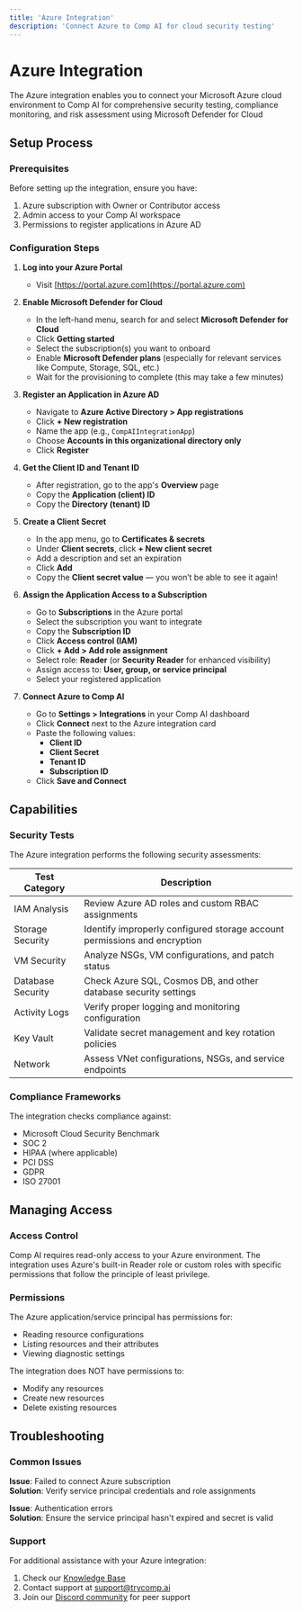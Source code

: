 ```yaml
---
title: 'Azure Integration'
description: 'Connect Azure to Comp AI for cloud security testing'
---
```


# Azure Integration

The Azure integration enables you to connect your Microsoft Azure cloud environment to Comp AI for comprehensive security testing, compliance monitoring, and risk assessment using Microsoft Defender for Cloud

## Setup Process

### Prerequisites

Before setting up the integration, ensure you have:

1. Azure subscription with Owner or Contributor access
2. Admin access to your Comp AI workspace
3. Permissions to register applications in Azure AD

### Configuration Steps

1. **Log into your Azure Portal**

   - Visit [https://portal.azure.com](https://portal.azure.com)

2. **Enable Microsoft Defender for Cloud**

   - In the left-hand menu, search for and select **Microsoft Defender for Cloud**
   - Click **Getting started**
   - Select the subscription(s) you want to onboard
   - Enable **Microsoft Defender plans** (especially for relevant services like Compute, Storage, SQL, etc.)
   - Wait for the provisioning to complete (this may take a few minutes)

3. **Register an Application in Azure AD**

   - Navigate to **Azure Active Directory > App registrations**
   - Click **+ New registration**
   - Name the app (e.g., `CompAIIntegrationApp`)
   - Choose **Accounts in this organizational directory only**
   - Click **Register**

4. **Get the Client ID and Tenant ID**

   - After registration, go to the app's **Overview** page
   - Copy the **Application (client) ID**
   - Copy the **Directory (tenant) ID**

5. **Create a Client Secret**

   - In the app menu, go to **Certificates & secrets**
   - Under **Client secrets**, click **+ New client secret**
   - Add a description and set an expiration
   - Click **Add**
   - Copy the **Client secret value** — you won’t be able to see it again!

6. **Assign the Application Access to a Subscription**

   - Go to **Subscriptions** in the Azure portal
   - Select the subscription you want to integrate
   - Copy the **Subscription ID**
   - Click **Access control (IAM)**
   - Click **+ Add > Add role assignment**
   - Select role: **Reader** (or **Security Reader** for enhanced visibility)
   - Assign access to: **User, group, or service principal**
   - Select your registered application

7. **Connect Azure to Comp AI**
   - Go to **Settings > Integrations** in your Comp AI dashboard
   - Click **Connect** next to the Azure integration card
   - Paste the following values:
     - **Client ID**
     - **Client Secret**
     - **Tenant ID**
     - **Subscription ID**
   - Click **Save and Connect**

## Capabilities

### Security Tests

The Azure integration performs the following security assessments:

| Test Category     | Description                                                               |
| ----------------- | ------------------------------------------------------------------------- |
| IAM Analysis      | Review Azure AD roles and custom RBAC assignments                         |
| Storage Security  | Identify improperly configured storage account permissions and encryption |
| VM Security       | Analyze NSGs, VM configurations, and patch status                         |
| Database Security | Check Azure SQL, Cosmos DB, and other database security settings          |
| Activity Logs     | Verify proper logging and monitoring configuration                        |
| Key Vault         | Validate secret management and key rotation policies                      |
| Network           | Assess VNet configurations, NSGs, and service endpoints                   |

### Compliance Frameworks

The integration checks compliance against:

- Microsoft Cloud Security Benchmark
- SOC 2
- HIPAA (where applicable)
- PCI DSS
- GDPR
- ISO 27001

## Managing Access

### Access Control

Comp AI requires read-only access to your Azure environment. The integration uses Azure's built-in Reader role or custom roles with specific permissions that follow the principle of least privilege.

### Permissions

The Azure application/service principal has permissions for:

- Reading resource configurations
- Listing resources and their attributes
- Viewing diagnostic settings

The integration does NOT have permissions to:

- Modify any resources
- Create new resources
- Delete existing resources

## Troubleshooting

### Common Issues

**Issue**: Failed to connect Azure subscription  
**Solution**: Verify service principal credentials and role assignments

**Issue**: Authentication errors  
**Solution**: Ensure the service principal hasn't expired and secret is valid

### Support

For additional assistance with your Azure integration:

1. Check our [Knowledge Base](https://help.trycomp.ai/azure-integration)
2. Contact support at [support@trycomp.ai](mailto:support@trycomp.ai)
3. Join our [Discord community](https://discord.gg/compai) for peer support
